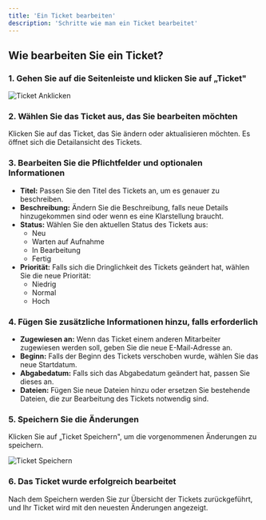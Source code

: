 ```yaml
---
title: 'Ein Ticket bearbeiten'
description: 'Schritte wie man ein Ticket bearbeitet'
---
```


## **Wie bearbeiten Sie ein Ticket?**

### 1. **Gehen Sie auf die Seitenleiste und klicken Sie auf „Ticket"**

![Ticket Anklicken](/images/sidebar_ticket_anklicken.png)

### 2. **Wählen Sie das Ticket aus, das Sie bearbeiten möchten**

Klicken Sie auf das Ticket, das Sie ändern oder aktualisieren möchten. Es öffnet sich die Detailansicht des Tickets.

### 3. **Bearbeiten Sie die Pflichtfelder und optionalen Informationen**

- **Titel:** Passen Sie den Titel des Tickets an, um es genauer zu beschreiben.
- **Beschreibung:** Ändern Sie die Beschreibung, falls neue Details hinzugekommen sind oder wenn es eine Klarstellung braucht.
- **Status:** Wählen Sie den aktuellen Status des Tickets aus:
    - Neu
    - Warten auf Aufnahme
    - In Bearbeitung
    - Fertig
- **Priorität:** Falls sich die Dringlichkeit des Tickets geändert hat, wählen Sie die neue Priorität:
    - Niedrig
    - Normal
    - Hoch

### 4. **Fügen Sie zusätzliche Informationen hinzu, falls erforderlich**

- **Zugewiesen an:** Wenn das Ticket einem anderen Mitarbeiter zugewiesen werden soll, geben Sie die neue E-Mail-Adresse an.
- **Beginn:** Falls der Beginn des Tickets verschoben wurde, wählen Sie das neue Startdatum.
- **Abgabedatum:** Falls sich das Abgabedatum geändert hat, passen Sie dieses an.
- **Dateien:** Fügen Sie neue Dateien hinzu oder ersetzen Sie bestehende Dateien, die zur Bearbeitung des Tickets notwendig sind.

### 5. **Speichern Sie die Änderungen**

Klicken Sie auf „Ticket Speichern", um die vorgenommenen Änderungen zu speichern.

![Ticket Speichern](/images/ticket_speichern_anklicken.png)

### 6. **Das Ticket wurde erfolgreich bearbeitet**

Nach dem Speichern werden Sie zur Übersicht der Tickets zurückgeführt, und Ihr Ticket wird mit den neuesten Änderungen angezeigt.
